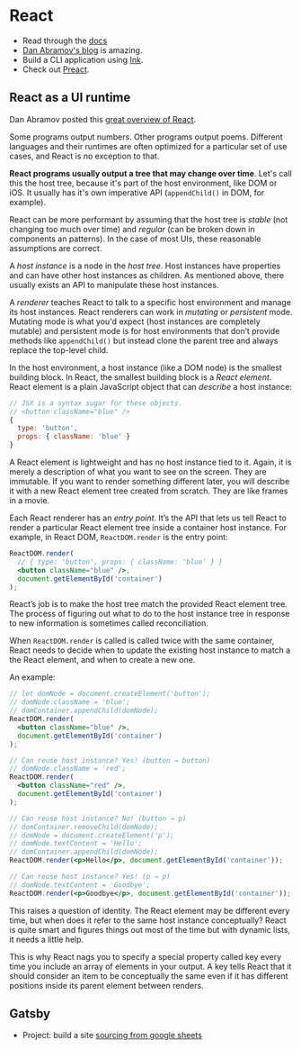 # React

- Read through the [docs](https://reactjs.org/docs/getting-started.html)
- [Dan Abramov's blog](https://overreacted.io/) is amazing.
- Build a CLI application using [Ink](https://github.com/vadimdemedes/ink).
- Check out [Preact](https://preactjs.com/).

## React as a UI runtime

Dan Abramov posted this [great overview of
React](https://overreacted.io/react-as-a-ui-runtime/).

Some programs output numbers. Other programs output poems. Different languages
and their runtimes are often optimized for a particular set of use cases, and
React is no exception to that.

**React programs usually output a tree that may change over time**. Let's call
this the host tree, because it's part of the host environment, like DOM or iOS.
It usually has it's own imperative API (`appendChild()` in DOM, for example).

React can be more performant by assuming that the host tree is _stable_ (not
changing too much over time) and _regular_ (can be broken down in components an
patterns). In the case of most UIs, these reasonable assumptions are correct.

A _host instance_ is a node in the _host tree_. Host instances have properties
and can have other host instances as children. As mentioned above, there usually
exists an API to manipulate these host instances.

A _renderer_ teaches React to talk to a specific host environment and manage its
host instances. React renderers can work in _mutating_ or _persistent_ mode.
Mutating mode is what you'd expect (host instances are completely mutable) and
persistent mode is for host environments that don’t provide methods like
`appendChild()` but instead clone the parent tree and always replace the
top-level child.

In the host environment, a host instance (like a DOM node) is the smallest
building block. In React, the smallest building block is a _React element_.
React element is a plain JavaScript object that can _describe_ a host instance:

```javascript
// JSX is a syntax sugar for these objects.
// <button className="blue" />
{
  type: 'button',
  props: { className: 'blue' }
}
```

A React element is lightweight and has no host instance tied to it. Again, it is
merely a description of what you want to see on the screen. They are immutable.
If you want to render something different later, you will describe it with a new
React element tree created from scratch. They are like frames in a movie.

Each React renderer has an _entry point_. It’s the API that lets us tell React
to render a particular React element tree inside a container host instance. For
example, in React DOM, `ReactDOM.render` is the entry point:

```jsx
ReactDOM.render(
  // { type: 'button', props: { className: 'blue' } }
  <button className="blue" />,
  document.getElementById('container')
);
```

React’s job is to make the host tree match the provided React element tree. The
process of figuring out what to do to the host instance tree in response to new
information is sometimes called reconciliation.

When `ReactDOM.render` is called is called twice with the same container, React
needs to decide when to update the existing host instance to match a the React
element, and when to create a new one.

An example:

```jsx
// let domNode = document.createElement('button');
// domNode.className = 'blue';
// domContainer.appendChild(domNode);
ReactDOM.render(
  <button className="blue" />,
  document.getElementById('container')
);

// Can reuse host instance? Yes! (button → button)
// domNode.className = 'red';
ReactDOM.render(
  <button className="red" />,
  document.getElementById('container')
);

// Can reuse host instance? No! (button → p)
// domContainer.removeChild(domNode);
// domNode = document.createElement('p');
// domNode.textContent = 'Hello';
// domContainer.appendChild(domNode);
ReactDOM.render(<p>Hello</p>, document.getElementById('container'));

// Can reuse host instance? Yes! (p → p)
// domNode.textContent = 'Goodbye';
ReactDOM.render(<p>Goodbye</p>, document.getElementById('container'));
```

This raises a question of identity. The React element may be different every
time, but when does it refer to the same host instance conceptually? React is
quite smart and figures things out most of the time but with dynamic lists, it
needs a little help.

This is why React nags you to specify a special property called key every time
you include an array of elements in your output. A key tells React that it
should consider an item to be conceptually the same even if it has different
positions inside its parent element between renders.

## Gatsby

- Project: build a site [sourcing from google
  sheets](https://www.npmjs.com/package/gatsby-source-google-sheets)
